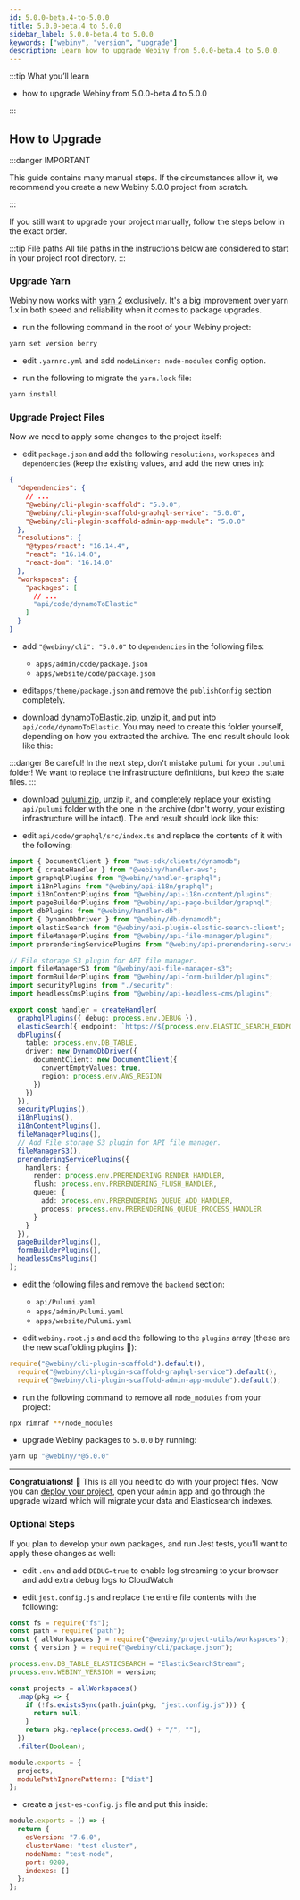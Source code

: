 ```yaml
---
id: 5.0.0-beta.4-to-5.0.0
title: 5.0.0-beta.4 to 5.0.0
sidebar_label: 5.0.0-beta.4 to 5.0.0
keywords: ["webiny", "version", "upgrade"]
description: Learn how to upgrade Webiny from 5.0.0-beta.4 to 5.0.0.
---
```



:::tip What you’ll learn

- how to upgrade Webiny from 5.0.0-beta.4 to 5.0.0

:::

## How to Upgrade

:::danger IMPORTANT

This guide contains many manual steps. If the circumstances allow it, we recommend you create a new Webiny 5.0.0 project from scratch.

:::

If you still want to upgrade your project manually, follow the steps below in the exact order.

:::tip File paths
All file paths in the instructions below are considered to start in your project root directory.
:::

### Upgrade Yarn

Webiny now works with [yarn 2](https://yarnpkg.com/) exclusively. It's a big improvement over yarn 1.x in both speed and reliability when it comes to package upgrades.

- run the following command in the root of your Webiny project:

```bash
yarn set version berry
```

- edit `.yarnrc.yml` and add `nodeLinker: node-modules` config option.

- run the following to migrate the `yarn.lock` file:

```bash
yarn install
```

### Upgrade Project Files

Now we need to apply some changes to the project itself:

- edit `package.json` and add the following `resolutions`, `workspaces` and `dependencies` (keep the existing values, and add the new ones in):

```json
{
  "dependencies": {
    // ...
    "@webiny/cli-plugin-scaffold": "5.0.0",
    "@webiny/cli-plugin-scaffold-graphql-service": "5.0.0",
    "@webiny/cli-plugin-scaffold-admin-app-module": "5.0.0"
  },
  "resolutions": {
    "@types/react": "16.14.4",
    "react": "16.14.0",
    "react-dom": "16.14.0"
  },
  "workspaces": {
    "packages": [
      // ...
      "api/code/dynamoToElastic"
    ]
  }
}
```

- add `"@webiny/cli": "5.0.0"` to `dependencies` in the following files:

  - `apps/admin/code/package.json`
  - `apps/website/code/package.json`

- edit`apps/theme/package.json` and remove the `publishConfig` section completely.

- download [dynamoToElastic.zip](../assets/upgrading-webiny/5.0.0-beta.4-to-5.0.0/dynamoToElastic.zip), unzip it, and put into `api/code/dynamoToElastic`. You may need to create this folder yourself, depending on how you extracted the archive. The end result should look like this:

<CenteredImage alt="dynamoToElastic folder after upgrade" src={dynamoToElasticImage} />

:::danger Be careful!
In the next step, don't mistake `pulumi` for your `.pulumi` folder! We want to replace the infrastructure definitions, but keep the state files.
:::

- download [pulumi.zip](../assets/upgrading-webiny/5.0.0-beta.4-to-5.0.0/pulumi.zip), unzip it, and completely replace your existing `api/pulumi` folder with the one in the archive (don't worry, your existing infrastructure will be intact).
  The end result should look like this:

<CenteredImage alt="pulumi folder after upgrade" src={pulumiImage} />

- edit `api/code/graphql/src/index.ts` and replace the contents of it with the following:

```typescript
import { DocumentClient } from "aws-sdk/clients/dynamodb";
import { createHandler } from "@webiny/handler-aws";
import graphqlPlugins from "@webiny/handler-graphql";
import i18nPlugins from "@webiny/api-i18n/graphql";
import i18nContentPlugins from "@webiny/api-i18n-content/plugins";
import pageBuilderPlugins from "@webiny/api-page-builder/graphql";
import dbPlugins from "@webiny/handler-db";
import { DynamoDbDriver } from "@webiny/db-dynamodb";
import elasticSearch from "@webiny/api-plugin-elastic-search-client";
import fileManagerPlugins from "@webiny/api-file-manager/plugins";
import prerenderingServicePlugins from "@webiny/api-prerendering-service/client";

// File storage S3 plugin for API file manager.
import fileManagerS3 from "@webiny/api-file-manager-s3";
import formBuilderPlugins from "@webiny/api-form-builder/plugins";
import securityPlugins from "./security";
import headlessCmsPlugins from "@webiny/api-headless-cms/plugins";

export const handler = createHandler(
  graphqlPlugins({ debug: process.env.DEBUG }),
  elasticSearch({ endpoint: `https://${process.env.ELASTIC_SEARCH_ENDPOINT}` }),
  dbPlugins({
    table: process.env.DB_TABLE,
    driver: new DynamoDbDriver({
      documentClient: new DocumentClient({
        convertEmptyValues: true,
        region: process.env.AWS_REGION
      })
    })
  }),
  securityPlugins(),
  i18nPlugins(),
  i18nContentPlugins(),
  fileManagerPlugins(),
  // Add File storage S3 plugin for API file manager.
  fileManagerS3(),
  prerenderingServicePlugins({
    handlers: {
      render: process.env.PRERENDERING_RENDER_HANDLER,
      flush: process.env.PRERENDERING_FLUSH_HANDLER,
      queue: {
        add: process.env.PRERENDERING_QUEUE_ADD_HANDLER,
        process: process.env.PRERENDERING_QUEUE_PROCESS_HANDLER
      }
    }
  }),
  pageBuilderPlugins(),
  formBuilderPlugins(),
  headlessCmsPlugins()
);
```

- edit the following files and remove the `backend` section:

  - `api/Pulumi.yaml`
  - `apps/admin/Pulumi.yaml`
  - `apps/website/Pulumi.yaml`

- edit `webiny.root.js` and add the following to the `plugins` array (these are the new scaffolding plugins :tada:):

```js
require("@webiny/cli-plugin-scaffold").default(),
  require("@webiny/cli-plugin-scaffold-graphql-service").default(),
  require("@webiny/cli-plugin-scaffold-admin-app-module").default();
```

- run the following command to remove all `node_modules` from your project:

```bash
npx rimraf **/node_modules
```

- upgrade Webiny packages to `5.0.0` by running:

```bash
yarn up "@webiny/*@5.0.0"
```

---

**Congratulations!** :tada: This is all you need to do with your project files. Now you can [deploy your project](/docs/how-to-guides/deployment/deploy-your-project), open your `admin` app and go through the upgrade wizard which will migrate your data and Elasticsearch indexes.

### Optional Steps

If you plan to develop your own packages, and run Jest tests, you'll want to apply these changes as well:

- edit `.env` and add `DEBUG=true` to enable log streaming to your browser and add extra debug logs to CloudWatch

- edit `jest.config.js` and replace the entire file contents with the following:

```js
const fs = require("fs");
const path = require("path");
const { allWorkspaces } = require("@webiny/project-utils/workspaces");
const { version } = require("@webiny/cli/package.json");

process.env.DB_TABLE_ELASTICSEARCH = "ElasticSearchStream";
process.env.WEBINY_VERSION = version;

const projects = allWorkspaces()
  .map(pkg => {
    if (!fs.existsSync(path.join(pkg, "jest.config.js"))) {
      return null;
    }
    return pkg.replace(process.cwd() + "/", "");
  })
  .filter(Boolean);

module.exports = {
  projects,
  modulePathIgnorePatterns: ["dist"]
};
```

- create a `jest-es-config.js` file and put this inside:

```js
module.exports = () => {
  return {
    esVersion: "7.6.0",
    clusterName: "test-cluster",
    nodeName: "test-node",
    port: 9200,
    indexes: []
  };
};
```
